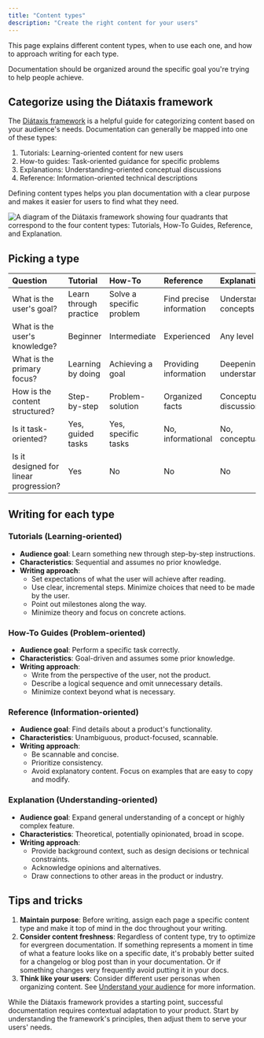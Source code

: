 ```yaml
---
title: "Content types"
description: "Create the right content for your users"
---
```


<Tip>
  This page explains different content types, when to use each one, and how to approach writing for each type.
</Tip>

Documentation should be organized around the specific goal you're trying to help people achieve. 

## Categorize using the Diátaxis framework

The [Diátaxis framework](https://diataxis.fr) is a helpful guide for categorizing content based on your audience's needs. Documentation can generally be mapped into one of these types:

1. Tutorials: Learning-oriented content for new users
2. How-to guides: Task-oriented guidance for specific problems
3. Explanations: Understanding-oriented conceptual discussions
4. Reference: Information-oriented technical descriptions

Defining content types helps you plan documentation with a clear purpose and makes it easier for users to find what they need.

<Frame>
<img src="/images/guides/best-practices/diataxis.webp" alt="A diagram of the Diátaxis framework showing four quadrants that correspond to the four content types: Tutorials, How-To Guides, Reference, and Explanation." />
</Frame>

## Picking a type

| Question                     | Tutorial             | How-To               | Reference            | Explanation          |
|:-----------------------------|:---------------------|:---------------------|:---------------------|:---------------------|
| What is the user's goal?      | Learn through practice | Solve a specific problem | Find precise information | Understand concepts |
| What is the user's knowledge? | Beginner             | Intermediate         | Experienced         | Any level           |
| What is the primary focus?    | Learning by doing    | Achieving a goal     | Providing information | Deepening understanding |
| How is the content structured? | Step-by-step        | Problem-solution     | Organized facts     | Conceptual discussions |
| Is it task-oriented?          | Yes, guided tasks    | Yes, specific tasks  | No, informational   | No, conceptual      |
| Is it designed for linear progression? | Yes | No | No | No |

## Writing for each type

### Tutorials (Learning-oriented)

- **Audience goal**: Learn something new through step-by-step instructions.
- **Characteristics**: Sequential and assumes no prior knowledge.
- **Writing approach**:
  - Set expectations of what the user will achieve after reading.
  - Use clear, incremental steps. Minimize choices that need to be made by the user.
  - Point out milestones along the way.
  - Minimize theory and focus on concrete actions.

### How-To Guides (Problem-oriented)

- **Audience goal**: Perform a specific task correctly.
- **Characteristics**: Goal-driven and assumes some prior knowledge.
- **Writing approach**:
  - Write from the perspective of the user, not the product.
  - Describe a logical sequence and omit unnecessary details.
  - Minimize context beyond what is necessary.

### Reference (Information-oriented)

- **Audience goal**: Find details about a product's functionality.
- **Characteristics**: Unambiguous, product-focused, scannable.
- **Writing approach**:
  - Be scannable and concise.
  - Prioritize consistency.
  - Avoid explanatory content. Focus on examples that are easy to copy and modify.

### Explanation (Understanding-oriented)

- **Audience goal**: Expand general understanding of a concept or highly complex feature.
- **Characteristics**: Theoretical, potentially opinionated, broad in scope.
- **Writing approach**:
  - Provide background context, such as design decisions or technical constraints.
  - Acknowledge opinions and alternatives.
  - Draw connections to other areas in the product or industry.

## Tips and tricks

1. **Maintain purpose**: Before writing, assign each page a specific content type and make it top of mind in the doc throughout your writing. 
2. **Consider content freshness**: Regardless of content type, try to optimize for evergreen documentation. If something represents a moment in time of what a feature looks like on a specific date, it's probably better suited for a changelog or blog post than in your documentation. Or if something changes very frequently avoid putting it in your docs.
3. **Think like your users**: Consider different user personas when organizing content. See [Understand your audience](/understand-your-audience) for more information.

While the Diátaxis framework provides a starting point, successful documentation requires contextual adaptation to your product. Start by understanding the framework's principles, then adjust them to serve your users' needs.
